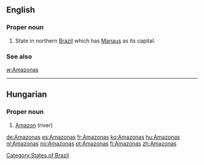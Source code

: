 ==English==

===Proper noun===
{{en-proper noun}}

# State in northern [[Brazil]] which has [[Manaus]] as its capital.

===See also===
[[w:Amazonas]]

[[Category:States of Brazil]]

----

==Hungarian==

===Proper noun===
{{head|hu|proper noun}}

# [[Amazon]] (river)

{{tbot entry|Hungarian|Amazon|2010|July|hu}}

[[de:Amazonas]]
[[es:Amazonas]]
[[fr:Amazonas]]
[[ko:Amazonas]]
[[hu:Amazonas]]
[[nl:Amazonas]]
[[no:Amazonas]]
[[pt:Amazonas]]
[[fi:Amazonas]]
[[zh:Amazonas]]